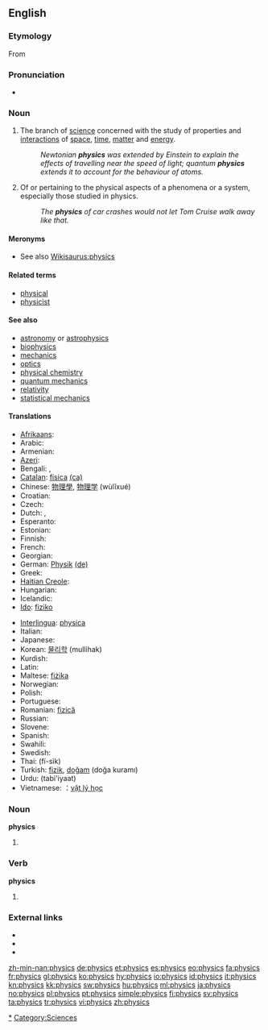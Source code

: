 ==English==
{{wikipedia}}

===Etymology===
From {{etyl|grc}} {{term|φυσικός||natural|tr=phusikos|lang=grc|sc=polytonic}}

===Pronunciation===
* {{IPA|/ˈfɪz.ɪks/}}

===Noun===
{{en-noun|-}}

# The branch of [[science]] concerned with the study of properties and [[interaction]]s of [[space]], [[time]], [[matter]] and [[energy]].
#: ''Newtonian '''physics''' was extended by Einstein to explain the effects of travelling near the speed of light; quantum '''physics''' extends it to account for the behaviour of atoms.''
# Of or pertaining to the physical aspects of a phenomena or a system, especially those studied in physics.
#: ''The '''physics''' of car crashes would not let Tom Cruise walk away like that.''

====Meronyms====
* See also [[Wikisaurus:physics]]

====Related terms====
* [[physical]]
* [[physicist]]

====See also====
* [[astronomy]] or [[astrophysics]]
* [[biophysics]]
* [[mechanics]]
* [[optics]]
* [[physical chemistry]]
* [[quantum mechanics]]
* [[relativity]]
* [[statistical mechanics]]

====Translations====
{{trans-top|branch of science}}
* [[Afrikaans]]: {{t-|af|fisika|xs=Afrikaans}}
* Arabic: {{Arab|[[فيزياء ]]}} {{IPAchar|(fīziya’)}}
* Armenian: {{t-|hy|ֆիզիկա|tr=fizika}}
* [[Azeri]]: {{t+|az|fizika|xs=Azeri}}
* Bengali: {{t|bn|পদার্থবিজ্ঞান |sc=Beng|xs=Bengali}},  {{t|bn|পদার্থবিদ্যা |sc=Beng|xs=Bengali}}
* [[Catalan]]: [[física]] {{f}} [[:ca:física|(ca)]]
* Chinese: [[物理學]], [[物理学]] (wùlĭxué)
* Croatian: {{t-|hr|fizika|f}}
* Czech: {{t+|cs|fyzika|f}}
* Dutch: {{t+|nl|natuurkunde|f}}, {{t+|nl|fysica|f}}
* Esperanto: {{t+|eo|fiziko|xs=Esperanto}}
* Estonian: {{t-|et|füüsika}}
* Finnish: {{t+|fi|fysiikka}}
* French: {{t+|fr|physique|f}}
* Georgian: {{t-|ka|ფიზიკა|tr=pizika|sc=Geor|xs=Georgian}}
* German: [[Physik]] {{f}} [[:de:Physik|(de)]]
* Greek: {{t+|el|φυσική|f|tr=fysikí}}
* [[Haitian Creole]]: {{tø|ht|fizik}}
* Hungarian: {{t+|hu|fizika}}
* Icelandic: {{t+|is|eðlisfræði|f}}
* [[Ido]]: [[fiziko]]
{{trans-mid}}
* [[Interlingua]]: [[physica]] {{f}}
* Italian: {{t+|it|fisica|f}}
* Japanese: {{t+|ja|物理学|tr=butsuri-gaku}}
* Korean: [[물리학]] (mullihak)
* Kurdish: {{ku-Arab|[[فیزیا]]}}
* Latin: {{t-|la|physica|f}}
* Maltese: [[fiżika]] {{f}}
* Norwegian: {{t+|no|fysikk|m}}
* Polish: {{t+|pl|fizyka|f}}
* Portuguese: {{t+|pt|física|f}}
* Romanian: [[fizică]] {{f}}
* Russian: {{t+|ru|физика|f|tr=fízika}}
* Slovene: {{t+|sl|fizika|f}}
* Spanish: {{t+|es|física|f}}
* Swahili: {{t+|sw|fizikia|xs=Swahili}}
* Swedish: {{t+|sv|fysik|c}}
* Thai: {{t+|th|ฟิสิกส์}} (fí-sìk)
* Turkish: [[fizik]], [[doğam]] (doğa kuramı)
* Urdu: {{ur-Arab|[[طبیعیات]]}} (tabi'iyaat) {{f}}
* Vietnamese: ：[[vật lý học]]
{{trans-bottom}}

===Noun===
'''physics'''

# {{plural of|[[physic]]}}

===Verb===
'''physics'''

# {{third-person singular of|[[physic]]}}

===External links===
* {{R:Webster 1913}}
* {{R:Century 1911}}
* {{R:OneLook}}

[[Category:Physics|*]]
[[Category:Sciences]]

[[zh-min-nan:physics]]
[[de:physics]]
[[et:physics]]
[[es:physics]]
[[eo:physics]]
[[fa:physics]]
[[fr:physics]]
[[gl:physics]]
[[ko:physics]]
[[hy:physics]]
[[io:physics]]
[[id:physics]]
[[it:physics]]
[[kn:physics]]
[[kk:physics]]
[[sw:physics]]
[[hu:physics]]
[[ml:physics]]
[[ja:physics]]
[[no:physics]]
[[pl:physics]]
[[pt:physics]]
[[simple:physics]]
[[fi:physics]]
[[sv:physics]]
[[ta:physics]]
[[tr:physics]]
[[vi:physics]]
[[zh:physics]]